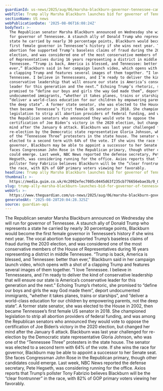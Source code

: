 ```yaml
---
guardianId: us-news/2025/aug/06/marsha-blackburn-governor-tennessee-campaign
webTitle: Trump ally Marsha Blackburn launches bid for governor of Tennessee
sectionName: US news
webPublicationDate: '2025-08-06T16:08:24Z'
bodyText: >-
  The Republican senator Marsha Blackburn announced on Wednesday she will run
  for governor of Tennessee. A staunch ally of Donald Trump who represents a
  state he carried by nearly 30 percentage points, Blackburn would become the
  first female governor in Tennessee’s history if she wins next year. The vocal
  abortion foe supported Trump’s baseless claims of fraud during the 2020
  election, and was considered one of the most conservative members of the House
  of Representatives during 16 years representing a district in middle
  Tennessee. “Trump is back, America is blessed, and Tennessee: better than
  ever,” Blackburn said in her campaign launch video, which opens with a shot of
  a clapping Trump and features several images of them together. “I love
  Tennessee. I believe in Tennesseans, and I’m ready to deliver the kind of
  conservative leadership that will ensure our state is America’s conservative
  leader for this generation and the next.” Echoing Trump’s rhetoric, she
  promised to “define our boys and girls the way God made them”, deport
  undocumented immigrants, “whether it takes planes, trains or starships”, and
  “deliver a world-class education for our children by empowering parents, not
  the deep state”. A former state senator, she was elected to the House in 2002,
  then became Tennessee’s first female US senator in 2018. She championed
  legislation to strip all abortion providers of federal funding, and was among
  the Republican senators who announced they would vote to oppose the
  certification of Joe Biden’s victory in the 2020 election, but changed her
  mind after the January 6 attack. Blackburn was last year challenged for
  re-election by the Democratic state representative Gloria Johnson, who was one
  of the “Tennessee Three” protesters in the state house. The senator was
  elected to a second term with 64% of the vote. If she wins the race for
  governor, Blackburn may be able to appoint a successor to her Senate seat. She
  faces Congressman John Rose in the Republican primary, though other candidates
  could emerge. Last week, NBC News reported the defense secretary, Pete
  Hegseth, was considering running for the office. Axios reports that Trump’s
  pollster Tony Fabrizio believes Blackburn will be the “clear frontrunner” in
  the race, with 82% of GOP primary voters viewing her favorably.
headline: Trump ally Marsha Blackburn launches bid for governor of Tennessee
thumbnail: >-
  https://media.guim.co.uk/4c2092efec7085c0445d63f235cb776656ebae3b/0_0_4585_3667/500.jpg
slug: trump-ally-marsha-blackburn-launches-bid-for-governor-of-tennessee
webUrl: >-
  https://www.theguardian.com/us-news/2025/aug/06/marsha-blackburn-governor-tennessee-campaign
generatedAt: '2025-08-28T20:04:28.325Z'
source: guardian-api
---
```

The Republican senator Marsha Blackburn announced on Wednesday she will run for governor of Tennessee. A staunch ally of Donald Trump who represents a state he carried by nearly 30 percentage points, Blackburn would become the first female governor in Tennessee’s history if she wins next year. The vocal abortion foe supported Trump’s baseless claims of fraud during the 2020 election, and was considered one of the most conservative members of the House of Representatives during 16 years representing a district in middle Tennessee. “Trump is back, America is blessed, and Tennessee: better than ever,” Blackburn said in her campaign launch video, which opens with a shot of a clapping Trump and features several images of them together. “I love Tennessee. I believe in Tennesseans, and I’m ready to deliver the kind of conservative leadership that will ensure our state is America’s conservative leader for this generation and the next.” Echoing Trump’s rhetoric, she promised to “define our boys and girls the way God made them”, deport undocumented immigrants, “whether it takes planes, trains or starships”, and “deliver a world-class education for our children by empowering parents, not the deep state”. A former state senator, she was elected to the House in 2002, then became Tennessee’s first female US senator in 2018. She championed legislation to strip all abortion providers of federal funding, and was among the Republican senators who announced they would vote to oppose the certification of Joe Biden’s victory in the 2020 election, but changed her mind after the January 6 attack. Blackburn was last year challenged for re-election by the Democratic state representative Gloria Johnson, who was one of the “Tennessee Three” protesters in the state house. The senator was elected to a second term with 64% of the vote. If she wins the race for governor, Blackburn may be able to appoint a successor to her Senate seat. She faces Congressman John Rose in the Republican primary, though other candidates could emerge. Last week, NBC News reported the defense secretary, Pete Hegseth, was considering running for the office. Axios reports that Trump’s pollster Tony Fabrizio believes Blackburn will be the “clear frontrunner” in the race, with 82% of GOP primary voters viewing her favorably.
